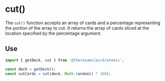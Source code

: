 
<Meta title="Modules/cut()" />

# cut()

The `cut()` function accepts an array of cards and a percentage representing the portion of the array to cut. It returns the array of cards sliced at the location specified by the percentage argument.

## Use

```jsx
import { getDeck, cut } from '@theresamclaird/atomic';

const deck = getDeck();
const cutCards = cut(deck, Math.random() * 100);
```


